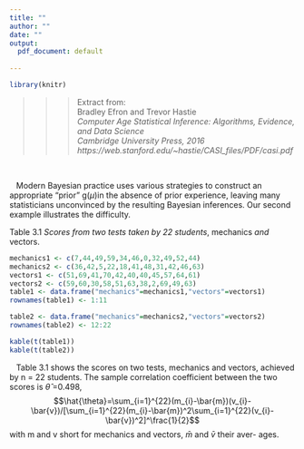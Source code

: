 ```yaml
---
title: ""
author: ""
date: ""
output:
  pdf_document: default
  
---
```


```r
library(knitr)
```


>>>Extract from:  
Bradley Efron and Trevor Hastie  
 *Computer Age Statistical Inference: Algorithms, Evidence, and Data Science *  
 *Cambridge University Press, 2016*  
 *https://web.stanford.edu/~hastie/CASI_files/PDF/casi.pdf*
 

&nbsp; 
&nbsp; 
&nbsp; 
&nbsp; 
&nbsp; 
&nbsp; 

&nbsp; &nbsp;Modern Bayesian practice uses various strategies to construct an appropriate “prior” g($\mu$)in the absence of prior experience, leaving many statisticians unconvinced by the resulting Bayesian inferences. Our second example illustrates the difficulty.


Table 3.1 *Scores from two tests taken by 22 students*, mechanics *and* vectors.

```r
mechanics1 <- c(7,44,49,59,34,46,0,32,49,52,44)
mechanics2 <- c(36,42,5,22,18,41,48,31,42,46,63)
vectors1 <- c(51,69,41,70,42,40,40,45,57,64,61)
vectors2 <- c(59,60,30,58,51,63,38,2,69,49,63)
table1 <- data.frame("mechanics"=mechanics1,"vectors"=vectors1)
rownames(table1) <- 1:11

table2 <- data.frame("mechanics"=mechanics2,"vectors"=vectors2)
rownames(table2) <- 12:22

kable(t(table1))
kable(t(table2))
```

&nbsp;&nbsp; Table 3.1 shows the scores on two tests, mechanics and vectors, achieved by n = 22 students. The sample correlation coefficient between the two scores is $\hat{\theta}$ =0.498,
$$\hat{\theta}=\sum_{i=1}^{22}(m_{i}-\bar{m})(v_{i}-\bar{v})/[\sum_{i=1}^{22}(m_{i}-\bar{m})^2\sum_{i=1}^{22}(v_{i}-\bar{v})^2]^\frac{1}{2}$$
with m and v short for mechanics and vectors, $\bar{m}$ and $\bar{v}$ their aver- ages.
